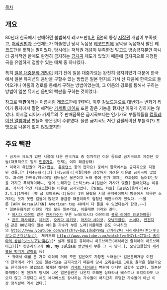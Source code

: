 [[목차]]

== 개요 ==
80년대 한국에서 판매하던 불법복제 레코드판([[LP]], [[EP]])의 통칭
[[저작권]] 개념이 부족했고, [[저작권법]]과 관련제도가 허술했던 당시 녹음용 [[레코드판]]에 음악을 녹음해서 팔던 레코드판을 뜻하는 말이었다. 당시에는 저작권 개념이 부족한것 말고도 방송금지뿐만 아니라 공식적인 판매도 완전히 금지하는 [[금지곡]] 제도가 있었기 때문에 금지곡으로 지정된 곡을 유일하게 접할수 있는 매체 중 하나였다.

특히 [[일본 대중문화 개방]]이 되기 전에 일본 대중가요는 완전히 금지되었기 때문에 한국에서 일본 뮤지션의 음반을 구할수 있는 방법은 일본 현지로 가서 산 다음에 한국으로 들어오거나 어둠의 경로를 통해서 구하는 방법이었는데, 그 어둠의 경로를 통해서 구하는 방법이 일본 뮤지션 음반의 빽판을 구하는 것이었다.

참고로 빽'''판'''이라는 이름처럼 레코드판에 한한다. 이후 길보드등으로 대변되는 번화가 리어카 등지에서 팔던 해적판 [[카세트 테이프]] 또한 같은 기능을 했지만 이렇게 칭하지는 않았다. 이시절 리어카 카세트의 주 판매품목은 금지곡보다는 인기가요 부틀렉들을 [[컴필레이션 앨범]]마냥 만들어 놓은것이 주류였다. 물론 금지곡도 저런 컴필레이션 부틀렉(?) 포맷으로 나온게 없지 않았겠지만

== 주요 빽판 ==
 * 금지곡 제도가 있던 시절에 나온 한국가요 중 정치적인 이유 등으로 금지곡으로 지정된 것들(대표적으로 일부 [[민중가요]]. 현재는 이미 해금상태)
 * 미국과 유럽권의 가요([[팝송]], [[유로댄스]] 등의 팝가요) 중에서 한국에서는 금지곡으로 지정된 것들.[* [제4공화국|그] [제5공화국|시절]에는 상상하기 어려운 이유로 금지곡이 많았다. 과격한 하드록/헤비메탈 넘버들은 물론이고 노래 중에 뭔가 깨지는 효과음이 들어있는것을 가지고 폭력적이라니, 영어 노래지만 [스틱스#s-4|일본어 가사가 몇줄] 들어있다는 이유로, 가사가 약간 저질스럽다는 이유로 금지되었다. [빌보드 차트] [프린스(음악가)#s-2.4.1|1위곡] [펫 샵 보이즈#s-2|들이] 1위 올랐을 시절 금지곡이여서 방송에서 제목만 소개하는 웃지 못한 일들이 많았고 궁금증 때문이라도 엄청난 빽판수요가 있었다. ~~물론 [AFN Korea|AFKN] American top 40에서 다 들을 수 있었다는게 함정.~~]
 * 일본문화개방 이전의 거의 모든 일본가요, 이를태면 아래와 같다.
  * [[이시다 아유미]] 같은 [[엔카]]가수가 부른 노래(이시다 아유미의 [[블루 라이트 요코하마]]등)
  * [[콘도 마사히코]], [[체커즈]], [[오카다 유키코]], [[마츠다 세이코]], [[오냥코클럽]], [[소녀대]], [[안전지대]] 같은 80년대의 일본 아이돌 가수가 부른 노래(이를태면 콘도 마사히코의 [[http://www.youtube.com/watch?v=bgL1dsdP9Rg 긴기라긴니 사리게나쿠(ギンギラギンにさりげなく)]], 체커즈의 [[http://www.youtube.com/watch?v=fH7rLrCTXr4 줄리아의 상심(ジュリアに傷心)]][* 실제 발음은 쥬리아니 하토브레크(해석하면 줄리아의 하트브레이크)][* 컨츄리꼬꼬가 '''Oh, My Julia'''로 [[번안]]해서 부른 그 곡 맞다.], 오냥코클럽의 [[세라복을 벗기지 말아요]] 등)
  * 위에서 예를 든 가요 이외의 거의 모든 일본어로 가창된 노래들[* 일본문화개방 이전의 한국에서 거의 모든 일본가요는 금지곡였기 때문에 당시 [[오리콘차트]] 1위로 올라온 일본가요도 한국에서는 불법으로 복제된 해적판 [[카세트 테이프]]나 빽판이 아니면 접할수 없었다. 일본문화개방이 된 현재도 당시에 나온 일본음반은 나온지 오래된 상태라서 베스트나 복각이라도 나오지 않고 그렇다고 해도 복각베스트 장사하는 가수들이 어지간히 유명한 가수들이 아닌 이상 정식발매 역시 없다.]
